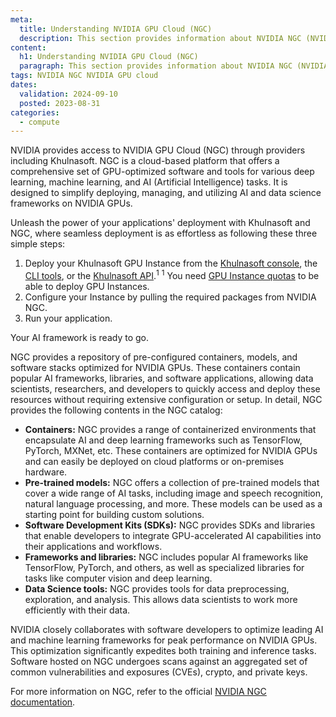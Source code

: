 ```yaml
---
meta:
  title: Understanding NVIDIA GPU Cloud (NGC)
  description: This section provides information about NVIDIA NGC (NVIDIA GPU Cloud) on Khulnasoft
content:
  h1: Understanding NVIDIA GPU Cloud (NGC)
  paragraph: This section provides information about NVIDIA NGC (NVIDIA GPU Cloud) on Khulnasoft
tags: NVIDIA NGC NVIDIA GPU cloud
dates:
  validation: 2024-09-10
  posted: 2023-08-31
categories:
  - compute
---
```


NVIDIA provides access to NVIDIA GPU Cloud (NGC) through providers including Khulnasoft. NGC is a cloud-based platform that offers a comprehensive set of GPU-optimized software and tools for various deep learning, machine learning, and AI (Artificial Intelligence) tasks. It is designed to simplify deploying, managing, and utilizing AI and data science frameworks on NVIDIA GPUs.

Unleash the power of your applications' deployment with Khulnasoft and NGC, where seamless deployment is as effortless as following these three simple steps:
1. Deploy your Khulnasoft GPU Instance from the [Khulnasoft console](https://console.khulnasoft.com/instance/servers/create?imageKey=7bdc1afb-231f-486a-9b85-1b0478bc0e4a&offerName=RENDER-S&zone=fr-par-2), the [CLI tools](https://github.com/khulnasoft/khulnasoft-cli), or the [Khulnasoft API](https://www.khulnasoft.com/en/developers/api/instance/).<sup>1</sup>
    <sup>1</sup> You need [GPU Instance quotas](/identity-and-access-management/organizations-and-projects/additional-content/organization-quotas/#gpu-instances) to be able to deploy GPU Instances.
2. Configure your Instance by pulling the required packages from NVIDIA NGC.
3. Run your application.

Your AI framework is ready to go.

NGC provides a repository of pre-configured containers, models, and software stacks optimized for NVIDIA GPUs. These containers contain popular AI frameworks, libraries, and software applications, allowing data scientists, researchers, and developers to quickly access and deploy these resources without requiring extensive configuration or setup. In detail, NGC provides the following contents in the NGC catalog:

* **Containers:** NGC provides a range of containerized environments that encapsulate AI and deep learning frameworks such as TensorFlow, PyTorch, MXNet, etc. These containers are optimized for NVIDIA GPUs and can easily be deployed on cloud platforms or on-premises hardware.
* **Pre-trained models:** NGC offers a collection of pre-trained models that cover a wide range of AI tasks, including image and speech recognition, natural language processing, and more. These models can be used as a starting point for building custom solutions.
* **Software Development Kits (SDKs):** NGC provides SDKs and libraries that enable developers to integrate GPU-accelerated AI capabilities into their applications and workflows.
* **Frameworks and libraries:** NGC includes popular AI frameworks like TensorFlow, PyTorch, and others, as well as specialized libraries for tasks like computer vision and deep learning.
* **Data Science tools:** NGC provides tools for data preprocessing, exploration, and analysis. This allows data scientists to work more efficiently with their data.

NVIDIA closely collaborates with software developers to optimize leading AI and machine learning frameworks for peak performance on NVIDIA GPUs. This optimization significantly expedites both training and inference tasks. Software hosted on NGC undergoes scans against an aggregated set of common vulnerabilities and exposures (CVEs), crypto, and private keys.

For more information on NGC, refer to the official [NVIDIA NGC documentation](https://docs.nvidia.com/ngc/index.html).
